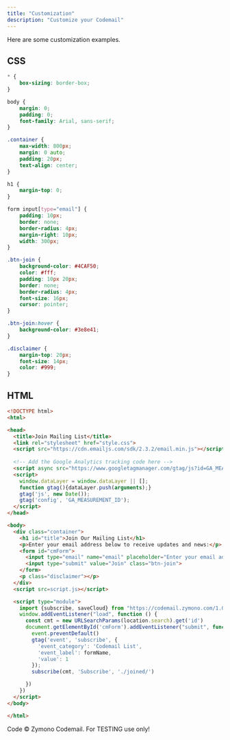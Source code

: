 ```yaml
---
title: "Customization"
description: "Customize your Codemail"
---
```


Here are some customization examples.

## CSS

```css
* {
	box-sizing: border-box;
}

body {
	margin: 0;
	padding: 0;
	font-family: Arial, sans-serif;
}

.container {
	max-width: 800px;
	margin: 0 auto;
	padding: 20px;
	text-align: center;
}

h1 {
	margin-top: 0;
}

form input[type="email"] {
	padding: 10px;
	border: none;
	border-radius: 4px;
	margin-right: 10px;
	width: 300px;
}

.btn-join {
	background-color: #4CAF50;
	color: #fff;
	padding: 10px 20px;
	border: none;
	border-radius: 4px;
	font-size: 16px;
	cursor: pointer;
}

.btn-join:hover {
	background-color: #3e8e41;
}

.disclaimer {
	margin-top: 20px;
	font-size: 14px;
	color: #999;
}
```

## HTML

```html
<!DOCTYPE html>
<html>

<head>
  <title>Join Mailing List</title>
  <link rel="stylesheet" href="style.css">
  <script src="https://cdn.emailjs.com/sdk/2.3.2/email.min.js"></script>
    
  <!-- Add the Google Analytics tracking code here -->
  <script async src="https://www.googletagmanager.com/gtag/js?id=GA_MEASUREMENT_ID"></script>
  <script>
    window.dataLayer = window.dataLayer || [];
    function gtag(){dataLayer.push(arguments);}
    gtag('js', new Date());
    gtag('config', 'GA_MEASUREMENT_ID');
  </script>
</head>

<body>
  <div class="container">
    <h1 id="title">Join Our Mailing List</h1>
    <p>Enter your email address below to receive updates and news:</p>
    <form id="cmForm">
      <input type="email" name="email" placeholder="Enter your email address" id="codemail-email" required>
      <input type="submit" value="Join" class="btn-join">
    </form>
    <p class="disclaimer"></p>
  </div>
  <script src=script.js></script>

  <script type="module">
    import {subscribe, saveCloud} from "https://codemail.zymono.com/1.0/mail.js"
    window.addEventListener("load", function () {
      const cmt = new URLSearchParams(location.search).get('id')
      document.getElementById('cmForm').addEventListener("submit", function (event) {
        event.preventDefault()
        gtag('event', 'subscribe', {
          'event_category': 'Codemail List',
          'event_label': formName,
          'value': 1
        });
        subscribe(cmt, 'Subscribe', './joined/')

      })
    })
  </script>
</body>

</html>
```

Code © Zymono Codemail. For TESTING use only!
